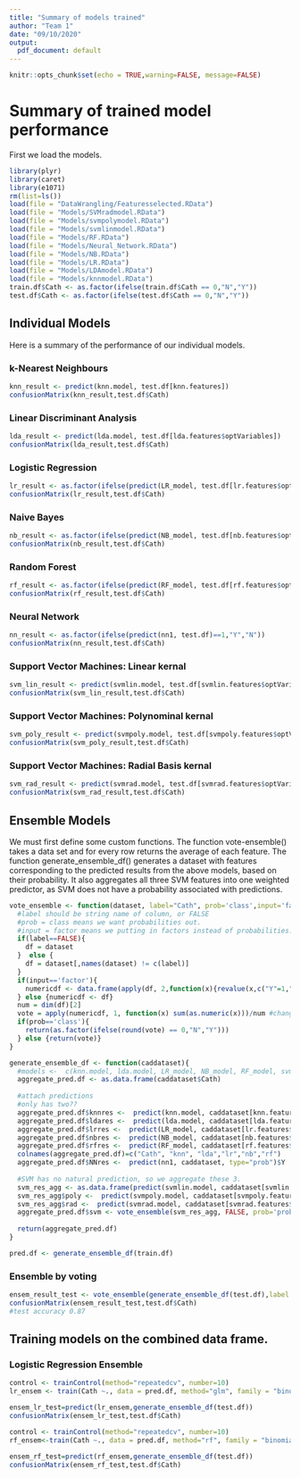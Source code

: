 ```yaml
---
title: "Summary of models trained"
author: "Team 1"
date: "09/10/2020"
output:
  pdf_document: default
---
```


```r
knitr::opts_chunk$set(echo = TRUE,warning=FALSE, message=FALSE)
```

# Summary of trained model performance
First we load the models.
```r

library(plyr)
library(caret)
library(e1071)
rm(list=ls())
load(file = "DataWrangling/Featuresselected.RData")
load(file = "Models/SVMradmodel.RData")
load(file = "Models/svmpolymodel.RData")
load(file = "Models/svmlinmodel.RData")
load(file = "Models/RF.RData")
load(file = "Models/Neural_Network.RData")
load(file = "Models/NB.RData")
load(file = "Models/LR.RData")
load(file = "Models/LDAmodel.RData")
load(file = "Models/knnmodel.RData")
train.df$Cath <- as.factor(ifelse(train.df$Cath == 0,"N","Y"))
test.df$Cath <- as.factor(ifelse(test.df$Cath == 0,"N","Y"))
```

## Individual Models

Here is a summary of the performance of our individual models.

### k-Nearest Neighbours
```r
knn_result <- predict(knn.model, test.df[knn.features])
confusionMatrix(knn_result,test.df$Cath)
```
### Linear Discriminant Analysis
```r
lda_result <- predict(lda.model, test.df[lda.features$optVariables])
confusionMatrix(lda_result,test.df$Cath)
```

### Logistic Regression
```r
lr_result <- as.factor(ifelse(predict(LR_model, test.df[lr.features$optVariables])==1,"Y","N"))
confusionMatrix(lr_result,test.df$Cath)
```

### Naive Bayes
```r
nb_result <- as.factor(ifelse(predict(NB_model, test.df[nb.features$optVariables])==1,"Y","N"))
confusionMatrix(nb_result,test.df$Cath)
```

### Random Forest
```r
rf_result <- as.factor(ifelse(predict(RF_model, test.df[rf.features$optVariables])==1,"Y","N"))
confusionMatrix(rf_result,test.df$Cath)
```

### Neural Network
```r
nn_result <- as.factor(ifelse(predict(nn1, test.df)==1,"Y","N"))
confusionMatrix(nn_result,test.df$Cath)
```

### Support Vector Machines: Linear kernal
```r
svm_lin_result <- predict(svmlin.model, test.df[svmlin.features$optVariables])
confusionMatrix(svm_lin_result,test.df$Cath)
```

### Support Vector Machines: Polynominal kernal
```r
svm_poly_result <- predict(svmpoly.model, test.df[svmpoly.features$optVariables])
confusionMatrix(svm_poly_result,test.df$Cath)
```

### Support Vector Machines: Radial Basis kernal
```r
svm_rad_result <- predict(svmrad.model, test.df[svmrad.features$optVariables])
confusionMatrix(svm_rad_result,test.df$Cath)
```

## Ensemble Models
We must first define some custom functions. The function vote-ensemble() takes a data set and for every row returns the average of each feature. The function generate_ensemble_df() generates a dataset with features corresponding to the predicted results from the above models, based on their probability. It also aggregates all three SVM features into one weighted predictor, as SVM does not have a probability associated with predictions.
```r
vote_ensemble <- function(dataset, label="Cath", prob='class',input='factor'){
  #label should be string name of column, or FALSE
  #prob = class means we want probabilities out.
  #input = factor means we putting in factors instead of probabilities.
  if(label==FALSE){
    df = dataset
  }  else {
    df = dataset[,names(dataset) != c(label)]
  }
  if(input=='factor'){
    numericdf <- data.frame(apply(df, 2,function(x){revalue(x,c("Y"=1,"N"=0),warn_missing = FALSE)}))
  } else {numericdf <- df}
  num = dim(df)[2]
  vote = apply(numericdf, 1, function(x) sum(as.numeric(x)))/num #change the sum formula here for weignting. Can dot product with weight vector.
  if(prob=='class'){
    return(as.factor(ifelse(round(vote) == 0,"N","Y")))
  } else {return(vote)}
}

generate_ensemble_df <- function(caddataset){
  #models <-  c(knn.model, lda.model, LR_model, NB_model, RF_model, svmlin.model, svmpoly.model, svmrad.model, nn1) this is some fucked up thing
  aggregate_pred.df <- as.data.frame(caddataset$Cath)
  
  #attach predictions
  #only has two??
  aggregate_pred.df$knnres <-  predict(knn.model, caddataset[knn.features], type="prob")$Y
  aggregate_pred.df$ldares <-  predict(lda.model, caddataset[lda.features$optVariables], type="prob")$Y
  aggregate_pred.df$lrres <-  predict(LR_model, caddataset[lr.features$optVariables], type="prob")[,2]
  aggregate_pred.df$nbres <-  predict(NB_model, caddataset[nb.features$optVariables], type="prob")[,2]
  aggregate_pred.df$rfres <-  predict(RF_model, caddataset[rf.features$optVariables], type="prob")[,2]
  colnames(aggregate_pred.df)=c("Cath", "knn", "lda","lr","nb","rf")
  aggregate_pred.df$NNres <-  predict(nn1, caddataset, type="prob")$Y
  
  #SVM has no natural prediction, so we aggregate these 3.
  svm_res_agg <- as.data.frame(predict(svmlin.model, caddataset[svmlin.features$optVariables]))
  svm_res_agg$poly <-  predict(svmpoly.model, caddataset[svmpoly.features$optVariables])
  svm_res_agg$rad <-  predict(svmrad.model, caddataset[svmrad.features$optVariables])
  aggregate_pred.df$svm <- vote_ensemble(svm_res_agg, FALSE, prob='prob',input='factor')
  
  return(aggregate_pred.df)
}
```
```r
pred.df <- generate_ensemble_df(train.df)
```

### Ensemble by voting
```r
ensem_result_test <- vote_ensemble(generate_ensemble_df(test.df),label = 'Cath', prob='class',input='prob')
confusionMatrix(ensem_result_test,test.df$Cath)
#test accuracy 0.87
```
## Training models on the combined data frame.

### Logistic Regression Ensemble
```r
control <- trainControl(method="repeatedcv", number=10)
lr_ensem <- train(Cath ~., data = pred.df, method="glm", family = "binomial" ,trControl=control)

ensem_lr_test=predict(lr_ensem,generate_ensemble_df(test.df))
confusionMatrix(ensem_lr_test,test.df$Cath)
```


```r
control <- trainControl(method="repeatedcv", number=10)
rf_ensem<-train(Cath ~., data = pred.df, method="rf", family = "binomial" ,trControl=control)

ensem_rf_test=predict(rf_ensem,generate_ensemble_df(test.df))
confusionMatrix(ensem_rf_test,test.df$Cath)
```